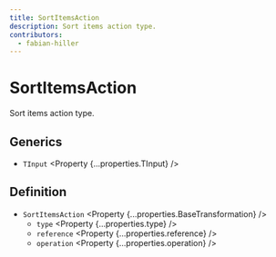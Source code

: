 ```yaml
---
title: SortItemsAction
description: Sort items action type.
contributors:
  - fabian-hiller
---
```



# SortItemsAction

Sort items action type.

## Generics

- `TInput` <Property {...properties.TInput} />

## Definition

- `SortItemsAction` <Property {...properties.BaseTransformation} />
  - `type` <Property {...properties.type} />
  - `reference` <Property {...properties.reference} />
  - `operation` <Property {...properties.operation} />
